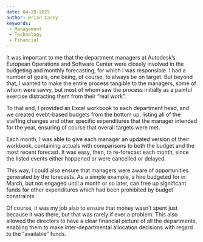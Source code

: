 ```yaml
---
date: 04-28-2025
author: Brian Carey
keywords: 
 - Management
 - Technology
 - Financial
---
```


It was important to me that the department managers at Autodesk's European Operations and Software Center were closely involved in the budgeting and monthly forecasting, for which I was responsible. I had a number of goals, one being, of course, to always be on target. But beyond that, I wanted to make the entire process tangible to the managers, some of whom were savvy, but most of whom saw the process initially as a painful exercise distracting them from their "real work".

To that end, I provided an Excel workbook to each department head, and we created evebt-based budgets from the bottom up, listing all of the staffing changes and other specific expenditures that the manager intended for the year, ensuring of course that overall targets were met.

Each month, I was able to give each manager an updated version of their workbook, containing actuals with comparisons to both the budget and the most recent forecast. It was easy, then, to re-forecast each month, since the listed events either happened or were cancelled or delayed.

This way, I could also ensure that managers were aware of opportunities generated by the forecasts. As a simple example, a hire budgeted for in March, but not engaged until a month or so later, can free up significant funds for other expenditures which had been prohibited by budget constraints. 

Of course, it was my job also to ensure that money wasn't spent just because it was there, but that was rarely if ever a problem. This also allowed the directors to have a clear financial picture of all the departments, enabling them to make inter-departmental allocation decisions with regard to the "available" funds.